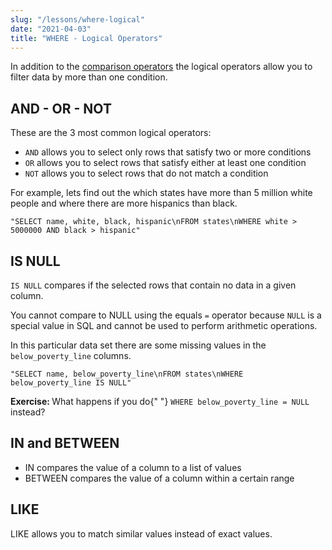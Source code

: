 ```yaml
---
slug: "/lessons/where-logical"
date: "2021-04-03"
title: "WHERE - Logical Operators"
---
```



In addition to the [comparison operators]("/lessons/where) the logical operators
allow you to filter data by more than one condition.

## AND - OR - NOT

These are the 3 most common logical operators:

-   `AND` allows you to select only rows that satisfy two or more conditions
-   `OR` allows you to select rows that satisfy either at least one condition
-   `NOT` allows you to select rows that do not match a condition

For example, lets find out the which states have more than 5 million white people
and where there are more hispanics than black.

    "SELECT name, white, black, hispanic\nFROM states\nWHERE white > 5000000 AND black > hispanic"

<SQLSection defaultValue={l3_q1}></SQLSection>

## IS NULL

`IS NULL` compares if the selected rows that contain no data in a given column.

You cannot compare to NULL using the equals `=` operator because `NULL`
is a special value in SQL and cannot be used to perform arithmetic operations.

In this particular data set there are some missing values in the `below_poverty_line` columns.

    "SELECT name, below_poverty_line\nFROM states\nWHERE below_poverty_line IS NULL"

<SQLSection defaultValue={l3_q2}></SQLSection>

<p>
    <ExerciseNote>
        <b>Exercise: </b> What happens if you do{" "}
        <code>WHERE below_poverty_line = NULL</code> instead?
    </ExerciseNote>
</p>

## IN and BETWEEN

-   IN compares the value of a column to a list of values
-   BETWEEN compares the value of a column within a certain range

## LIKE

LIKE allows you to match similar values instead of exact values.

